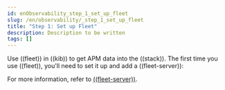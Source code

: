 ```yaml
---
id: enObservability_step_1_set_up_fleet
slug: /en/observability/_step_1_set_up_fleet
title: "Step 1: Set up Fleet"
description: Description to be written
tags: []
---
```



<div id="_step_1_set_up_fleet"></div>

Use ((fleet)) in ((kib)) to get APM data into the ((stack)).
The first time you use ((fleet)), you'll need to set it up and add a
((fleet-server)):

<PrereqSelfManaged />

For more information, refer to [((fleet-server))](((fleet-guide))/fleet-server.html).

